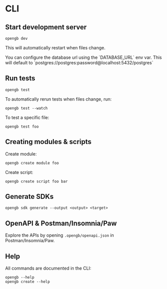 # CLI

## Start development server

```
opengb dev
```

This will automatically restart when files change.

<Tip>
    You can configure the database url using the `DATABASE_URL` env var. This will
    default to `postgres://postgres:password@localhost:5432/postgres`
</Tip>

## Run tests

```
opengb test
```

To automatically rerun tests when files change, run:

```
opengb test --watch
```

To test a specific file:

```
opengb test foo
```

## Creating modules & scripts

Create module:

```
opengb create module foo
```

Create script:

```
opengb create script foo bar
```

## Generate SDKs

```
opengb sdk generate --output <output> <target>
```

## OpenAPI & Postman/Insomnia/Paw

Explore the APIs by opening `.opengb/openapi.json` in Postman/Insomnia/Paw.

## Help

All commands are documented in the CLI:

```
opengb --help
opengb create --help
```
